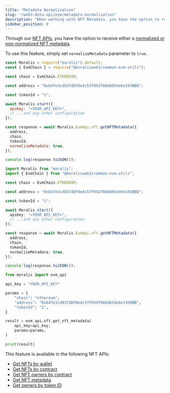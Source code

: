 ```yaml
---
title: "Metadata Normalization"
slug: "/web3-data-api/evm/metadata-normalization"
description: "When working with NFT Metadata, you have the option to receive either a normalized or non-normalized metadata from our NFT APIs."
sidebar_position: 0
---
```



Through our [NFT APIs](/web3-data-api/evm/nft-api), you have the option to receive either a [normalized or non-normalized NFT metadata](/web3-data-api/evm/normalized-vs-non-normalized-metadata).

To use this feature, simply set `normalizeMetadata` parameter to `true`.


<Tabs groupId="programming-language">
  <TabItem value="javascript" label="index.js (JavaScript)" default>

```javascript index.js
const Moralis = require("moralis").default;
const { EvmChain } = require("@moralisweb3/common-evm-utils");

const chain = EvmChain.ETHEREUM;

const address = "0xb47e3cd837dDF8e4c57F05d70Ab865de6e193BBB";

const tokenId = "1";

await Moralis.start({
  apiKey: "<YOUR_API_KEY>",
  // ...and any other configuration
});

const response = await Moralis.EvmApi.nft.getNFTMetadata({
  address,
  chain,
  tokenId,
  normalizeMetadata: true,
});

console.log(response.toJSON());
```

</TabItem>
<TabItem value="typescript" label="index.ts (TypeScript)">

```typescript index.ts
import Moralis from "moralis";
import { EvmChain } from "@moralisweb3/common-evm-utils";

const chain = EvmChain.ETHEREUM;

const address = "0xb47e3cd837dDF8e4c57F05d70Ab865de6e193BBB";

const tokenId = "1";

await Moralis.start({
  apiKey: "<YOUR_API_KEY>",
  // ...and any other configuration
});

const response = await Moralis.EvmApi.nft.getNFTMetadata({
  address,
  chain,
  tokenId,
  normalizeMetadata: true,
});

console.log(response.toJSON());
```

</TabItem>
<TabItem value="python" label="index.py (Python)">

```python index.py
from moralis import evm_api

api_key = "YOUR_API_KEY"

params = {
    "chain": "ethereum",
    "address": "0xb47e3cd837dDF8e4c57F05d70Ab865de6e193BBB",
    "tokenId": "1",
}

result = evm_api.nft.get_nft_metadata(
    api_key=api_key,
    params=params,
)

print(result)
```

</TabItem>
</Tabs>

This feature is available in the following NFT APIs:

<ul>
  <li><a href="/web3-data-api/evm/reference/get-wallet-nfts">Get NFTs by wallet</a></li>
  <li><a href="/web3-data-api/evm/reference/get-contract-nfts">Get NFTs by contract</a></li>
  <li><a href="/web3-data-api/evm/reference/get-nft-owners">Get NFT owners by contract</a></li>
  <li><a href="/web3-data-api/evm/reference/get-nft-metadata">Get NFT metadata</a></li>
  <li><a href="/web3-data-api/evm/reference/get-nft-token-id-owners">Get owners by token ID</a></li>
</ul>
